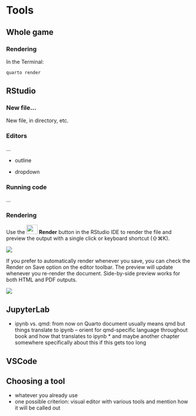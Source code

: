# Tools {#sec-tools}

## Whole game

### Rendering

In the Terminal:

``` bash
quarto render
```

## RStudio

### New file...

New file, in directory, etc.

### Editors

...

-   outline

-   dropdown

### Running code

...

### Rendering

Use the ![](https://quarto.org/docs/get-started/hello/images/rstudio-render-button.png){width="30" height="25"} **Render** button in the RStudio IDE to render the file and preview the output with a single click or keyboard shortcut (⇧⌘K).

![](images/rstudio-render.png)

If you prefer to automatically render whenever you save, you can check the Render on Save option on the editor toolbar.
The preview will update whenever you re-render the document.
Side-by-side preview works for both HTML and PDF outputs.

![](images/clipboard-2945463692.png)

## JupyterLab

-   ipynb vs. qmd: from now on Quarto document usually means qmd but things translate to ipynb -- orient for qmd-specific language throughout book and how that translates to ipynb \* and maybe another chapter somewhere specifically about this if this gets too long

## VSCode

## Choosing a tool

-   whatever you already use
-   one possible criterion: visual editor with various tools and mention how it will be called out
